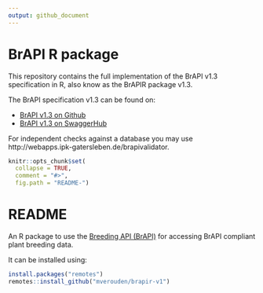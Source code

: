 ```yaml
---
output: github_document
---
```


<!-- README.md is generated from README.Rmd. Please edit that file -->

# BrAPI R package 
<!--
[![Build status](https://ci.appveyor.com/api/projects/status/7qsrpldj8g3m3lu3?svg=true)](https://ci.appveyor.com/project/cipriuhq/brapi)
[![Build Status](https://travis-ci.org/CIP-RIU/brapi.svg?branch=master)](https://travis-ci.org/CIP-RIU/brapi)
[![Coverage Status](https://img.shields.io/codecov/c/github/CIP-RIU/brapi/master.svg)](https://codecov.io/github/CIP-RIU/brapi?branch=master)
[![CRAN_Status_Badge](http://www.r-pkg.org/badges/version/brapi)](https://cran.r-project.org/package=brapi)
[![lifecycle](https://img.shields.io/badge/lifecycle-maturing-blue.svg)](https://www.tidyverse.org/lifecycle/#maturing)
-->

This repository contains the full implementation of the BrAPI v1.3 specification in R, also know as the BrAPIR package v1.3.

The BrAPI specification v1.3 can be found on:

  * [BrAPI v1.3 on Github](https://github.com/plantbreeding/API/tree/V1.3)
  * [BrAPI v1.3 on SwaggerHub](https://app.swaggerhub.com/apis/PlantBreedingAPI/BrAPI/1.3)

For independent checks against a database you may use http://webapps.ipk-gatersleben.de/brapivalidator.

```r
knitr::opts_chunk$set(
  collapse = TRUE,
  comment = "#>",
  fig.path = "README-")
```

# README
An R package to use the [Breeding API (BrAPI)](https://brapi.org/documentation) for accessing BrAPI compliant plant breeding data.
<!--See the [documentation](https://cip-riu.github.io/brapi/) for details.-->

It can be installed using:

```r
install.packages("remotes")
remotes::install_github("mverouden/brapir-v1")
```
